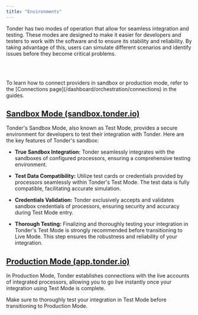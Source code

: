 ```yaml
---
title: "Environments"
---
```


Tonder has two modes of operation that allow for seamless integration and testing. These modes are designed to make it easier for developers and testers to work with the software and to ensure its stability and reliability. By taking advantage of this, users can simulate different scenarios and identify issues before they become critical problems.

<CardGroup>

<Card title="Sandbox Mode" icon="flask" href="#sandbox-mode-sandbox-tonder-io"/>

<Card title="Production Mode" icon="globe" href="#production-mode-app-tonder-io"/>

</CardGroup>

<br></br>

<Note>
To learn how to connect providers in sandbox or production mode, refer to the [Connections page](/dashboard/orchestration/connections) in the guides.
</Note>

## [Sandbox Mode (sandbox.tonder.io)](https://sandbox.tonder.io/)

Tonder's Sandbox Mode, also known as Test Mode, provides a secure environment for developers to test their integration with Tonder. Here are the key features of Tonder's sandbox:

- **True Sandbox Integration:** Tonder seamlessly integrates with the sandboxes of configured processors, ensuring a comprehensive testing environment.

- **Test Data Compatibility:** Utilize test cards or credentials provided by processors seamlessly within Tonder's Test Mode. The test data is fully compatible, facilitating accurate simulation.

- **Credentials Validation:** Tonder exclusively accepts and validates sandbox credentials of processors, ensuring security and accuracy during Test Mode entry.

- **Thorough Testing:** Finalizing and thoroughly testing your integration in Tonder's Test Mode is strongly recommended before transitioning to Live Mode. This step ensures the robustness and reliability of your integration.

## [Production Mode (app.tonder.io)](https://app.tonder.io/)

In Production Mode, Tonder establishes connections with the live accounts of integrated processors, allowing you to go live instantly once your integration using Test Mode is complete.

<Warning>
Make sure to thoroughly test your integration in Test Mode before transitioning to Production Mode.
</Warning>
